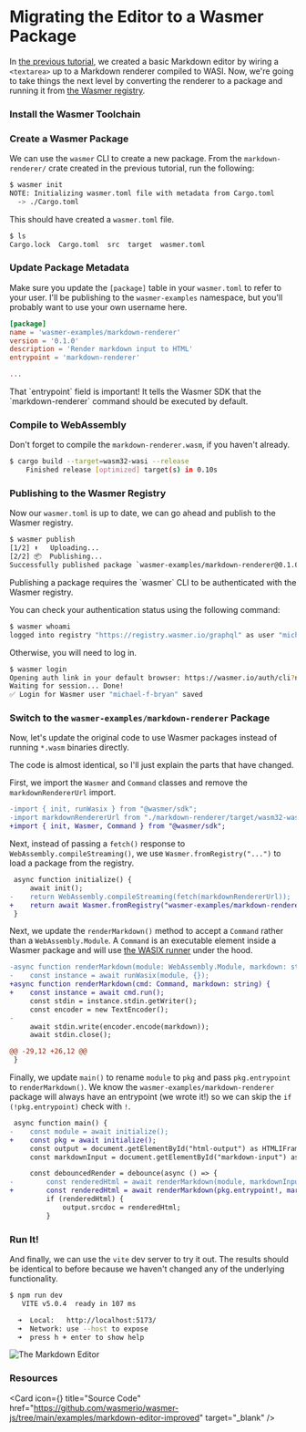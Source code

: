 
# Migrating the Editor to a Wasmer Package

In [the previous tutorial][run], we created a basic Markdown editor by wiring
a `<textarea>` up to a Markdown renderer compiled to WASI. Now, we're going to
take things the next level by converting the renderer to a package and running
it from [the Wasmer registry][registry].

<Steps>

### Install the Wasmer Toolchain

<Install />

### Create a Wasmer Package

We can use the `wasmer` CLI to create a new package. From the
`markdown-renderer/` crate created in the previous tutorial, run the following:

```sh
$ wasmer init
NOTE: Initializing wasmer.toml file with metadata from Cargo.toml
  -> ./Cargo.toml
```

This should have created a `wasmer.toml` file.

```sh
$ ls
Cargo.lock  Cargo.toml  src  target  wasmer.toml
```

### Update Package Metadata

Make sure you update the `[package]` table in your `wasmer.toml` to refer to
your user. I'll be publishing to the `wasmer-examples` namespace, but you'll
probably want to use your own username here.

```toml filename="wasmer.toml"
[package]
name = 'wasmer-examples/markdown-renderer'
version = '0.1.0'
description = 'Render markdown input to HTML'
entrypoint = 'markdown-renderer'

...
```

<Callout type="note">
That `entrypoint` field is important! It tells the Wasmer SDK that the
`markdown-renderer` command should be executed by default.
</Callout>

### Compile to WebAssembly

Don't forget to compile the `markdown-renderer.wasm`, if you haven't already.

```sh
$ cargo build --target=wasm32-wasi --release
    Finished release [optimized] target(s) in 0.10s
```

### Publishing to the Wasmer Registry

Now our `wasmer.toml` is up to date, we can go ahead and publish to the Wasmer
registry.


```sh
$ wasmer publish
[1/2] ⬆️   Uploading...
[2/2] 📦  Publishing...
Successfully published package `wasmer-examples/markdown-renderer@0.1.0`
```

<Callout type="info">
Publishing a package requires the `wasmer` CLI to be authenticated with the
Wasmer registry.

You can check your authentication status using the following command:

```sh
$ wasmer whoami
logged into registry "https://registry.wasmer.io/graphql" as user "michael-f-bryan"
```

Otherwise, you will need to log in.

```sh
$ wasmer login
Opening auth link in your default browser: https://wasmer.io/auth/cli?nonce_id=...&secret=...
Waiting for session... Done!
✅ Login for Wasmer user "michael-f-bryan" saved
```
</Callout>

### Switch to the `wasmer-examples/markdown-renderer` Package

Now, let's update the original code to use Wasmer packages instead of running
`*.wasm` binaries directly.

The code is almost identical, so I'll just explain the parts that have changed.

First, we import the `Wasmer` and `Command` classes and remove the
`markdownRendererUrl` import.

```diff filename="index.ts"
-import { init, runWasix } from "@wasmer/sdk";
-import markdownRendererUrl from "./markdown-renderer/target/wasm32-wasi/release/markdown-renderer.wasm?url";
+import { init, Wasmer, Command } from "@wasmer/sdk";
```

Next, instead of passing a `fetch()` response to
`WebAssembly.compileStreaming()`, we use `Wasmer.fromRegistry("...")` to load a
package from the registry.

```diff filename="index.ts"
 async function initialize() {
     await init();
-    return WebAssembly.compileStreaming(fetch(markdownRendererUrl));
+    return await Wasmer.fromRegistry("wasmer-examples/markdown-renderer");
 }
```

Next, we update the `renderMarkdown()` method to accept a `Command` rather than
a `WebAssembly.Module`. A `Command` is an executable element inside a Wasmer
package and will use [the WASIX runner][wasix-runner] under the hood.

```diff filename="index.ts"
-async function renderMarkdown(module: WebAssembly.Module, markdown: string) {
-    const instance = await runWasix(module, {});
+async function renderMarkdown(cmd: Command, markdown: string) {
+    const instance = await cmd.run();
     const stdin = instance.stdin.getWriter();
     const encoder = new TextEncoder();
-
     await stdin.write(encoder.encode(markdown));
     await stdin.close();

@@ -29,12 +26,12 @@
 }
```

Finally, we update `main()` to rename `module` to `pkg` and pass
`pkg.entrypoint` to `renderMarkdown()`. We know the
`wasmer-examples/markdown-renderer` package will always have an entrypoint (we
wrote it!) so we can skip the `if (!pkg.entrypoint)` check with `!`.

```diff filename="index.ts"
 async function main() {
-    const module = await initialize();
+    const pkg = await initialize();
     const output = document.getElementById("html-output") as HTMLIFrameElement;
     const markdownInput = document.getElementById("markdown-input") as HTMLTextAreaElement;

     const debouncedRender = debounce(async () => {
-        const renderedHtml = await renderMarkdown(module, markdownInput.value);
+        const renderedHtml = await renderMarkdown(pkg.entrypoint!, markdownInput.value);
         if (renderedHtml) {
             output.srcdoc = renderedHtml;
         }
```

### Run It!

And finally, we can use the `vite` dev server to try it out. The results should
be identical to before because we haven't changed any of the underlying
functionality.

```sh
$ npm run dev
   VITE v5.0.4  ready in 107 ms

  ➜  Local:   http://localhost:5173/
  ➜  Network: use --host to expose
  ➜  press h + enter to show help
```

![The Markdown Editor](./markdown-editor-preview.png)

</Steps>

### Resources

<Card
    icon={<GitHubLogo />}
    title="Source Code"
    href="https://github.com/wasmerio/wasmer-js/tree/main/examples/markdown-editor-improved"
    target="_blank" />

[run]: ./run
[registry]: /registry
[wasix-runner]: /runtime/runners/wasix
